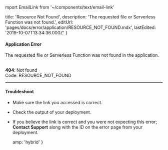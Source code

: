 mport EmailLink from '~/components/text/email-link'

  title: 'Resource Not Found',
  description: 'The requested file or Serverless Function was not found.',
  editUrl: 'pages/docs/error/application/RESOURCE_NOT_FOUND.mdx',
  lastEdited: '2019-10-07T13:34:36.000Z'
}
#### Application Error

The requested file or Serverless Function was not found in the application.

<br />

<Note label={false}>
  <b>404</b>: Not found
  <br />
  Code: <InlineCode>RESOURCE_NOT_FOUND</InlineCode>
</Note>

---

#### Troubleshoot

- Make sure the link you accessed is correct.
- Check the output of your deployment.
- If you believe the link is correct and you were not expecting this error; **<EmailLink type="support">Contact Support</EmailLink>** along with the ID on the error page from your deployment.


  amp: 'hybrid'
}
